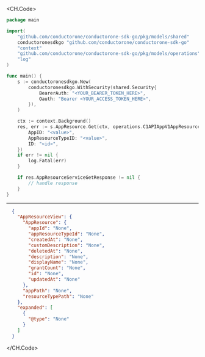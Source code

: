 
<CH.Code>
```go Get.go
package main

import(
	"github.com/conductorone/conductorone-sdk-go/pkg/models/shared"
	conductoronesdkgo "github.com/conductorone/conductorone-sdk-go"
	"context"
	"github.com/conductorone/conductorone-sdk-go/pkg/models/operations"
	"log"
)

func main() {
    s := conductoronesdkgo.New(
        conductoronesdkgo.WithSecurity(shared.Security{
            BearerAuth: "<YOUR_BEARER_TOKEN_HERE>",
            Oauth: "Bearer <YOUR_ACCESS_TOKEN_HERE>",
        }),
    )

    ctx := context.Background()
    res, err := s.AppResource.Get(ctx, operations.C1APIAppV1AppResourceServiceGetRequest{
        AppID: "<value>",
        AppResourceTypeID: "<value>",
        ID: "<id>",
    })
    if err != nil {
        log.Fatal(err)
    }

    if res.AppResourceServiceGetResponse != nil {
        // handle response
    }
}
```
---

```json Example Response
  {
    "AppResourceView": {
      "AppResource": {
        "appId": "None",
        "appResourceTypeId": "None",
        "createdAt": "None",
        "customDescription": "None",
        "deletedAt": "None",
        "description": "None",
        "displayName": "None",
        "grantCount": "None",
        "id": "None",
        "updatedAt": "None"
      },
      "appPath": "None",
      "resourceTypePath": "None"
    },
    "expanded": [
      {
        "@type": "None"
      }
    ]
  }
```
</CH.Code>
